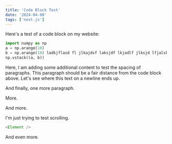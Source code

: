 ```yaml
---
title: 'Code Block Test'
date: '2024-04-08'
tags: ['next.js']
---
```


Here's a test of a code block on my website:

```python title="code_example.py" {1-3}
import numpy as np
a = np.arange(10)
b = np.arange(10) ladkjflasd fl jlkajdsf laksjdf lkjadlf jlksjd lfjalskdj flkasjdflkjldk jlk falksjdflkajsdfl kjlsdkfjlsk djfl sdf
np.vstack((a, b))
```

Here, I am adding some additional content to test the spacing of paragraphs. This paragraph should be a fair distance from the code block above.
Let's see where this text on a newline ends up.

And finally, one more paragraph.

More.

And more.

I'm just trying to test scrolling.

```ts title="ts_thing.tsx"
<Element />
```

And even more.